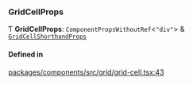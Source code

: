 ### GridCellProps

Ƭ **GridCellProps**: `ComponentPropsWithoutRef`\<`"div"`\> & [`GridCellShorthandProps`](/components/grid-cell-shorthand/props.md)

#### Defined in

[packages/components/src/grid/grid-cell.tsx:43](https://github.com/vtex/shoreline/blob/bf9009f50/packages/components/src/grid/grid-cell.tsx#L43)
